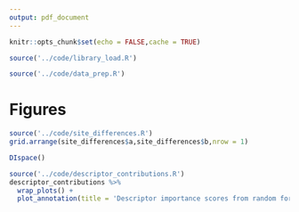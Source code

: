 ```yaml
---
output: pdf_document
---
```


```r
knitr::opts_chunk$set(echo = FALSE,cache = TRUE)
```

```r
source('../code/library_load.R')
```

```r
source('../code/data_prep.R')
```

# Figures

```r
source('../code/site_differences.R')
grid.arrange(site_differences$a,site_differences$b,nrow = 1)
```

```r
DIspace()
```

```r
source('../code/descriptor_contributions.R')
descriptor_contributions %>%
  wrap_plots() + 
  plot_annotation(title = 'Descriptor importance scores from random forest models for relative contributions to\ndecline index measures',caption = 'Gini importance scores averaged across 100 repetitions')
```